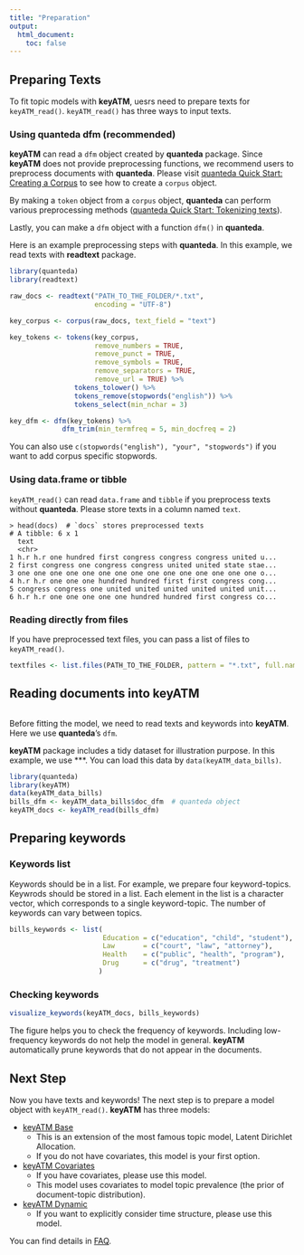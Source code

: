 ```yaml
---
title: "Preparation"
output: 
  html_document:
    toc: false
---
```



## Preparing Texts
To fit topic models with **keyATM**, uesrs need to prepare texts for `keyATM_read()`. `keyATM_read()` has three ways to input texts.

### Using quanteda dfm (recommended)

**keyATM** can read a `dfm` object created by **quanteda** package. Since **keyATM** does not provide preprocessing functions, we recommend users to preprocess documents with **quanteda**. Please visit [quanteda Quick Start: Creating a Corpus](https://quanteda.io/articles/quickstart.html#creating-a-corpus) to see how to create a `corpus` object.

By making a `token` object from a `corpus` object, **quanteda** can perform various preprocessing methods ([quanteda Quick Start: Tokenizing texts](https://quanteda.io/articles/quickstart.html#tokenizing-texts)).

Lastly, you can make a `dfm` object with a function `dfm()` in **quanteda**.

Here is an example preprocessing steps with **quanteda**. In this example, we read texts with **readtext** package.
```r
library(quanteda)
library(readtext)

raw_docs <- readtext("PATH_TO_THE_FOLDER/*.txt",
                     encoding = "UTF-8")

key_corpus <- corpus(raw_docs, text_field = "text")

key_tokens <- tokens(key_corpus,
                     remove_numbers = TRUE, 
                     remove_punct = TRUE, 
                     remove_symbols = TRUE,
                     remove_separators = TRUE,
                     remove_url = TRUE) %>%
                tokens_tolower() %>%
                tokens_remove(stopwords("english")) %>%
                tokens_select(min_nchar = 3)

key_dfm <- dfm(key_tokens) %>%
             dfm_trim(min_termfreq = 5, min_docfreq = 2)
```

You can also use `c(stopwords("english"), "your", "stopwords")` if you want to add corpus specific stopwords.


### Using data.frame or tibble
`keyATM_read()` can read `data.frame` and `tibble` if you preprocess texts without **quanteda**. Please store texts in a column named `text`.

```
> head(docs)  # `docs` stores preprocessed texts
# A tibble: 6 x 1
  text                                                                      
  <chr>                                                                     
1 h.r h.r one hundred first congress congress congress united u...
2 first congress one congress congress united united state stae...
3 one one one one one one one one one one one one one one one o...
4 h.r h.r one one one hundred hundred first first congress cong...
5 congress congress one united united united united united unit...
6 h.r h.r one one one one one hundred hundred first congress co...
```

### Reading directly from files
If you have preprocessed text files, you can pass a list of files to `keyATM_read()`.

```r
textfiles <- list.files(PATH_TO_THE_FOLDER, pattern = "*.txt", full.names = TRUE)
```

## Reading documents into keyATM
```r

```

Before fitting the model, we need to read texts and keywords into **keyATM**. Here we use **quanteda**'s `dfm`.

**keyATM** package includes a tidy dataset for illustration purpose. In this example, we use ***. You can load this data by `data(keyATM_data_bills)`.
```r
library(quanteda)
library(keyATM)
data(keyATM_data_bills)
bills_dfm <- keyATM_data_bills$doc_dfm  # quanteda object
keyATM_docs <- keyATM_read(bills_dfm)
```

## Preparing keywords

### Keywords list
Keywords should be in a list. For example, we prepare four keyword-topics. Keywrods should be stored in a list. Each element in the list is a character vector, which corresponds to a single keyword-topic. The number of keywords can vary between topics. 

```r
bills_keywords <- list(
                       Education = c("education", "child", "student"),
                       Law       = c("court", "law", "attorney"),
                       Health    = c("public", "health", "program"),
                       Drug      = c("drug", "treatment")
                      )
```


### Checking keywords
```r
visualize_keywords(keyATM_docs, bills_keywords)
```
The figure helps you to check the frequency of keywords. Including low-frequency keywords do not help the model in general. **keyATM** automatically prune keywords that do not appear in the documents.


## Next Step
Now you have texts and keywords! The next step is to prepare a model object with `keyATM_read()`. **keyATM** has three models:

* [keyATM Base](keyATM_base.html)
  * This is an extension of the most famous topic model, Latent Dirichlet Allocation.
  * If you do not have covariates, this model is your first option.
* [keyATM Covariates](keyATM_cov.html)
  * If you have covariates, please use this model.
  * This model uses covariates to model topic prevalence (the prior of document-topic distribution).
* [keyATM Dynamic](keyATM_dynamic.html)
  * If you want to explicitly consider time structure, please use this model.


You can find details in [FAQ](FAQ.html#which-model-to-use).


